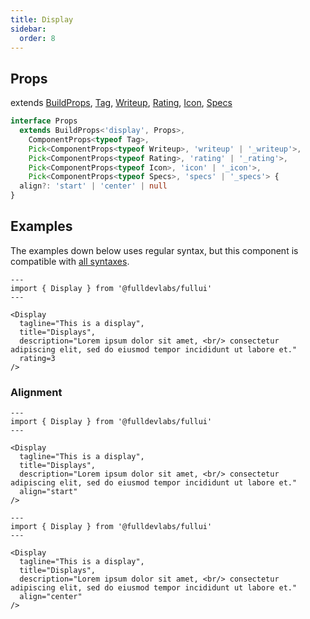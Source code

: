 ```yaml
---
title: Display
sidebar: 
  order: 8
---
```


## Props
extends [BuildProps](/guides/components), [Tag](/components/tag), [Writeup](/components/writeup), [Rating](/components/rating), [Icon](/components/icon), [Specs](/components/specs)
```ts
interface Props
  extends BuildProps<'display', Props>,
    ComponentProps<typeof Tag>,
    Pick<ComponentProps<typeof Writeup>, 'writeup' | '_writeup'>,
    Pick<ComponentProps<typeof Rating>, 'rating' | '_rating'>,
    Pick<ComponentProps<typeof Icon>, 'icon' | '_icon'>,
    Pick<ComponentProps<typeof Specs>, 'specs' | '_specs'> {
  align?: 'start' | 'center' | null
}
```

## Examples
The examples down below uses regular syntax, but this component is compatible with [all syntaxes](/guides/components#syntax).

```astro live
---
import { Display } from '@fulldevlabs/fullui'
---

<Display
  tagline="This is a display",
  title="Displays",
  description="Lorem ipsum dolor sit amet, <br/> consectetur adipiscing elit, sed do eiusmod tempor incididunt ut labore et."
  rating=3
/>
```
### Alignment

```astro live
---
import { Display } from '@fulldevlabs/fullui'
---

<Display
  tagline="This is a display",
  title="Displays",
  description="Lorem ipsum dolor sit amet, <br/> consectetur adipiscing elit, sed do eiusmod tempor incididunt ut labore et."
  align="start"
/>
```

```astro live
---
import { Display } from '@fulldevlabs/fullui'
---

<Display
  tagline="This is a display",
  title="Displays",
  description="Lorem ipsum dolor sit amet, <br/> consectetur adipiscing elit, sed do eiusmod tempor incididunt ut labore et."
  align="center"
/>
```